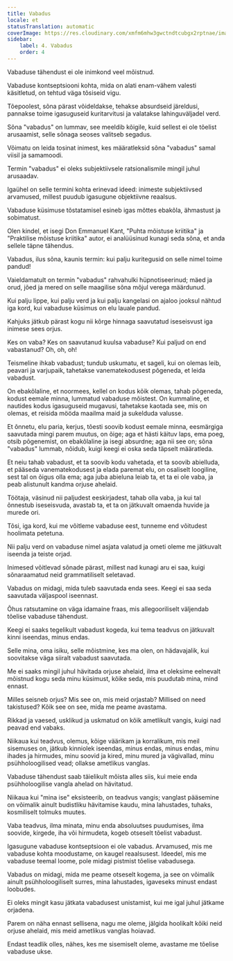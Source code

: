 ```yaml
---
title: Vabadus
locale: et
statusTranslation: automatic
coverImage: https://res.cloudinary.com/xmfm6mhw3gwctndtcubgx2rptnae/image/upload/v1741354419/small_cover_la_gran_rebelion_28716e29d2.webp
sidebar:
    label: 4. Vabadus
    order: 4
---
```

Vabaduse tähendust ei ole inimkond veel mõistnud.

Vabaduse kontseptsiooni kohta, mida on alati enam-vähem valesti käsitletud, on tehtud väga tõsiseid vigu.

Tõepoolest, sõna pärast võideldakse, tehakse absurdseid järeldusi, pannakse toime igasuguseid kuritarvitusi ja valatakse lahinguväljadel verd.

Sõna "vabadus" on lummav, see meeldib kõigile, kuid sellest ei ole tõelist arusaamist, selle sõnaga seoses valitseb segadus.

Võimatu on leida tosinat inimest, kes määratleksid sõna "vabadus" samal viisil ja samamoodi.

Termin "vabadus" ei oleks subjektiivsele ratsionalismile mingil juhul arusaadav.

Igaühel on selle termini kohta erinevad ideed: inimeste subjektiivsed arvamused, millest puudub igasugune objektiivne reaalsus.

Vabaduse küsimuse tõstatamisel esineb igas mõttes ebakõla, ähmastust ja sobimatust.

Olen kindel, et isegi Don Emmanuel Kant, "Puhta mõistuse kriitika" ja "Praktilise mõistuse kriitika" autor, ei analüüsinud kunagi seda sõna, et anda sellele täpne tähendus.

Vabadus, ilus sõna, kaunis termin: kui palju kuritegusid on selle nimel toime pandud!

Vaieldamatult on termin "vabadus" rahvahulki hüpnotiseerinud; mäed ja orud, jõed ja mered on selle maagilise sõna mõjul verega määrdunud.

Kui palju lippe, kui palju verd ja kui palju kangelasi on ajaloo jooksul nähtud iga kord, kui vabaduse küsimus on elu lauale pandud.

Kahjuks jätkub pärast kogu nii kõrge hinnaga saavutatud iseseisvust iga inimese sees orjus.

Kes on vaba? Kes on saavutanud kuulsa vabaduse? Kui paljud on end vabastanud? Oh, oh, oh!

Teismeline ihkab vabadust; tundub uskumatu, et sageli, kui on olemas leib, peavari ja varjupaik, tahetakse vanematekodusest põgeneda, et leida vabadust.

On ebakõlaline, et noormees, kellel on kodus kõik olemas, tahab põgeneda, kodust eemale minna, lummatud vabaduse mõistest. On kummaline, et nautides kodus igasuguseid mugavusi, tahetakse kaotada see, mis on olemas, et reisida mööda maailma maid ja sukelduda valusse.

Et õnnetu, elu paria, kerjus, tõesti soovib kodust eemale minna, eesmärgiga saavutada mingi parem muutus, on õige; aga et hästi käituv laps, ema poeg, otsib põgenemist, on ebakõlaline ja isegi absurdne; aga nii see on; sõna "vabadus" lummab, nõidub, kuigi keegi ei oska seda täpselt määratleda.

Et neiu tahab vabadust, et ta soovib kodu vahetada, et ta soovib abielluda, et pääseda vanematekodusest ja elada paremat elu, on osaliselt loogiline, sest tal on õigus olla ema; aga juba abieluna leiab ta, et ta ei ole vaba, ja peab alistunult kandma orjuse ahelaid.

Töötaja, väsinud nii paljudest eeskirjadest, tahab olla vaba, ja kui tal õnnestub iseseisvuda, avastab ta, et ta on jätkuvalt omaenda huvide ja murede ori.

Tõsi, iga kord, kui me võitleme vabaduse eest, tunneme end võitudest hoolimata petetuna.

Nii palju verd on vabaduse nimel asjata valatud ja ometi oleme me jätkuvalt iseenda ja teiste orjad.

Inimesed võitlevad sõnade pärast, millest nad kunagi aru ei saa, kuigi sõnaraamatud neid grammatiliselt seletavad.

Vabadus on midagi, mida tuleb saavutada enda sees. Keegi ei saa seda saavutada väljaspool iseennast.

Õhus ratsutamine on väga idamaine fraas, mis allegooriliselt väljendab tõelise vabaduse tähendust.

Keegi ei saaks tegelikult vabadust kogeda, kui tema teadvus on jätkuvalt kinni iseendas, minus endas.

Selle mina, oma isiku, selle mõistmine, kes ma olen, on hädavajalik, kui soovitakse väga siiralt vabadust saavutada.

Me ei saaks mingil juhul hävitada orjuse ahelaid, ilma et oleksime eelnevalt mõistnud kogu seda minu küsimust, kõike seda, mis puudutab mina, mind ennast.

Milles seisneb orjus? Mis see on, mis meid orjastab? Millised on need takistused? Kõik see on see, mida me peame avastama.

Rikkad ja vaesed, usklikud ja uskmatud on kõik ametlikult vangis, kuigi nad peavad end vabaks.

Niikaua kui teadvus, olemus, kõige väärikam ja korralikum, mis meil sisemuses on, jätkub kinniolek iseendas, minus endas, minus endas, minu ihades ja hirmudes, minu soovid ja kired, minu mured ja vägivallad, minu psühholoogilised vead; ollakse ametlikus vanglas.

Vabaduse tähendust saab täielikult mõista alles siis, kui meie enda psühholoogilise vangla ahelad on hävitatud.

Niikaua kui "mina ise" eksisteerib, on teadvus vangis; vanglast pääsemine on võimalik ainult budistliku hävitamise kaudu, mina lahustades, tuhaks, kosmiliselt tolmuks muutes.

Vaba teadvus, ilma minata, minu enda absoluutses puudumises, ilma soovide, kirgede, iha või hirmudeta, kogeb otseselt tõelist vabadust.

Igasugune vabaduse kontseptsioon ei ole vabadus. Arvamused, mis me vabaduse kohta moodustame, on kaugel reaalsusest. Ideedel, mis me vabaduse teemal loome, pole midagi pistmist tõelise vabadusega.

Vabadus on midagi, mida me peame otseselt kogema, ja see on võimalik ainult psühholoogiliselt surres, mina lahustades, igaveseks minust endast loobudes.

Ei oleks mingit kasu jätkata vabadusest unistamist, kui me igal juhul jätkame orjadena.

Parem on näha ennast sellisena, nagu me oleme, jälgida hoolikalt kõiki neid orjuse ahelaid, mis meid ametlikus vanglas hoiavad.

Endast teadlik olles, nähes, kes me sisemiselt oleme, avastame me tõelise vabaduse ukse.

